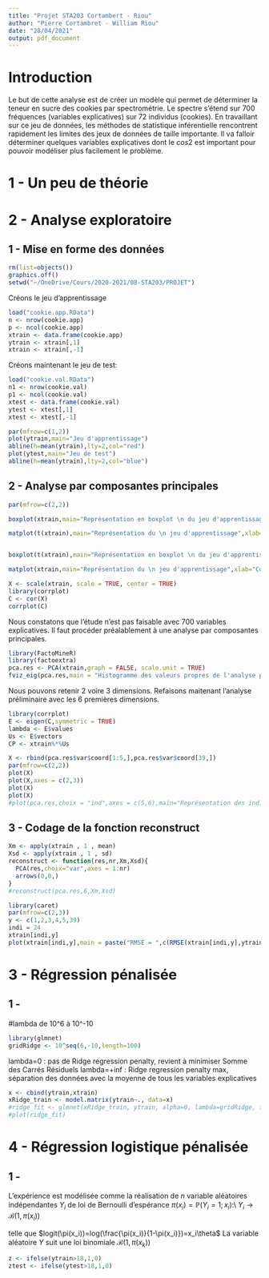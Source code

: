 ```yaml
---
title: "Projet STA203 Cortambert - Riou"
author: "Pierre Cortambret - William Riou"
date: "28/04/2021"
output: pdf_document
---
```

# Introduction

Le but de cette analyse est de créer un modèle qui permet de déterminer la teneur en sucre des cookies par spectrométrie. Le spectre s'étend sur 700 fréquences (variables explicatives) sur 72 individus (cookies). En travaillant sur ce jeu de données, les méthodes de statistique inférentielle rencontrent rapidement les limites des jeux de données de taille importante. Il va falloir déterminer quelques variables explicatives dont le $cos2$ est important pour pouvoir modéliser plus facilement le problème.

# 1 - Un peu de théorie


# 2 - Analyse exploratoire

## 1 - Mise en forme des données

```r
rm(list=objects())
graphics.off()
setwd("~/OneDrive/Cours/2020-2021/08-STA203/PROJET")
```

Créons le jeu d'apprentissage
```r
load("cookie.app.RData")
n <- nrow(cookie.app)
p <- ncol(cookie.app)
xtrain <- data.frame(cookie.app)
ytrain <- xtrain[,1]
xtrain <- xtrain[,-1]
```

Créons maintenant le jeu de test:
```r
load("cookie.val.RData")
n1 <- nrow(cookie.val)
p1 <- ncol(cookie.val)
xtest <- data.frame(cookie.val)
ytest <- xtest[,1]
xtest <- xtest[,-1]
```


```r
par(mfrow=c(1,2))
plot(ytrain,main="Jeu d'apprentissage")
abline(h=mean(ytrain),lty=2,col="red")
plot(ytest,main="Jeu de test")
abline(h=mean(ytrain),lty=2,col="blue")
```



## 2 - Analyse par composantes principales
```r
par(mfrow=c(2,2))

boxplot(xtrain,main="Représentation en boxplot \n du jeu d'apprentissage",xlab="Fréquences",ylim=c(0,2))

matplot(t(xtrain),main="Représentation du \n jeu d'apprentissage",xlab="Fréquences",ylab = "xtrain",ylim=c(0,2),type="l")


boxplot(t(xtrain),main="Représentation en boxplot \n du jeu d'apprentissage",xlab="Cookies",ylim=c(0,2))

matplot(xtrain,main="Représentation du \n jeu d'apprentissage",xlab="Cookies",ylab = "xtrain",ylim=c(0,2),type="l")

```
```r
X <- scale(xtrain, scale = TRUE, center = TRUE)
library(corrplot)
C <- cor(X)
corrplot(C)
```
Nous constatons que l'étude n'est pas faisable avec 700 variables explicatives. Il faut procéder préalablement à une analyse par composantes principales.


```r
library(FactoMineR)
library(factoextra)
pca.res <- PCA(xtrain,graph = FALSE, scale.unit = TRUE)
fviz_eig(pca.res,main = "Histogramme des valeurs propres de l'analyse par composantes principales",addlabels = TRUE)
```

Nous pouvons retenir 2 voire 3 dimensions.
Refaisons maitenant l'analyse préliminaire avec les 6 premières dimensions.
```r
library(corrplot)
E <- eigen(C,symmetric = TRUE)
lambda <- E$values
Us <- E$vectors
CP <- xtrain%*%Us
```


```r
X <- rbind(pca.res$var$coord[1:5,],pca.res$var$coord[39,])
par(mfrow=c(2,2))
plot(X)
plot(X,axes = c(2,3))
plot(X)
plot(X)
#plot(pca.res,choix = "ind",axes = c(5,6),main="Représentation des individus sur les axes principaux 5 et 6")
```

## 3 - Codage de la fonction reconstruct
```r
Xm <- apply(xtrain , 1 , mean)
Xsd <- apply(xtrain , 1 , sd)
reconstruct <- function(res,nr,Xm,Xsd){
  PCA(res,choix="var",axes = 1:nr)
  arrows(0,0,)
}
#reconstruct(pca.res,6,Xm,Xsd)
```



```r
library(caret)
par(mfrow=c(2,3))
y <- c(1,2,3,4,5,39)
indi = 24
xtrain[indi,y]
plot(xtrain[indi,y],main = paste("RMSE = ",c(RMSE(xtrain[indi,y],ytrain[indi])),"\n MAE = ",c(MAE(xtrain[indi,y],ytrain[indi]))))
```

# 3 - Régression pénalisée

## 1 - 

#lambda de 10^6 à 10^-10
```r
library(glmnet)
gridRidge <- 10^seq(6,-10,length=100)
```
lambda=0 : pas de Ridge regression penalty, revient à minimiser Somme des Carrés Résiduels
lambda=+inf : Ridge regression penalty max, séparation des données avec la moyenne de tous les variables explicatives
```r
x <- cbind(ytrain,xtrain)
xRidge_train <- model.matrix(ytrain~., data=x)
#ridge_fit <- glmnet(xRidge_train, ytrain, alpha=0, lambda=gridRidge, family="binomial") 
#plot(ridge_fit)
```

# 4 - Régression logistique pénalisée

## 1 -
L'expérience est modélisée comme la réalisation de $n$ variable aléatoires indépendantes $Y_i$ de loi de Bernoulli d'espérance $\pi(x_i)=\mathbb{P}(Y_i=1;x_i):$\\
$Y_i \rightarrow \mathcal{B}(1,\pi(x_i))$

telle que $logit(\pi(x_i))=log(\frac{\pi(x_i)}{1-\pi(x_i)})=x_i\theta$
La variable aléatoire $Y$ suit une loi binomiale $\mathcal{B}(1,\pi(x_k))$

```r
z <- ifelse(ytrain>18,1,0)
ztest <- ifelse(ytest>18,1,0)
```

